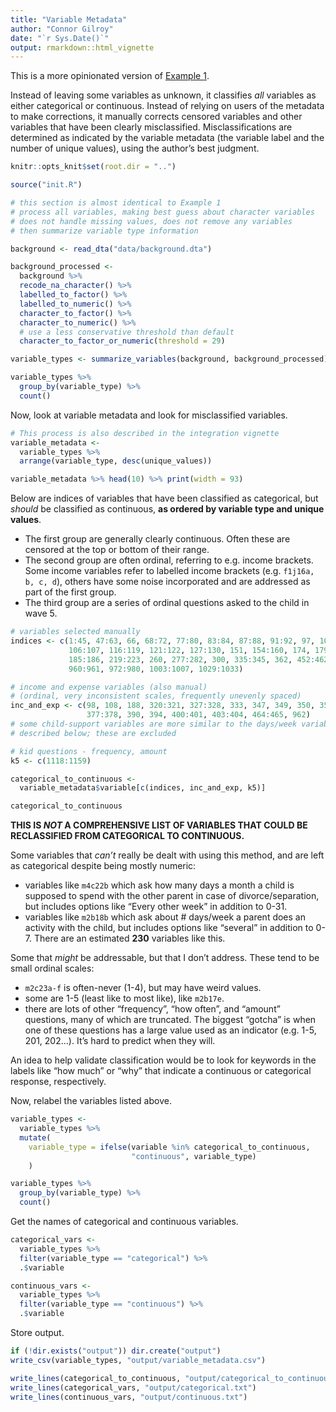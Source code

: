 ```yaml
---
title: "Variable Metadata"
author: "Connor Gilroy"
date: "`r Sys.Date()`"
output: rmarkdown::html_vignette
---
```


This is a more opinionated version of [Example 1](https://ccgilroy.github.io/ffc-data-processing/vignettes/example1.html). 

Instead of leaving some variables as unknown, it classifies *all* variables as either categorical or continuous. Instead of relying on users of the metadata to make corrections, it manually corrects censored variables and other variables that have been clearly misclassified. Misclassifications are determined as indicated by the variable metadata (the variable label and the number of unique values), using the author's best judgment. 

```r
knitr::opts_knit$set(root.dir = "..")
```

```r
source("init.R")
```

```r
# this section is almost identical to Example 1
# process all variables, making best guess about character variables
# does not handle missing values, does not remove any variables
# then summarize variable type information 

background <- read_dta("data/background.dta")

background_processed <- 
  background %>%
  recode_na_character() %>%
  labelled_to_factor() %>%
  labelled_to_numeric() %>%
  character_to_factor() %>%
  character_to_numeric() %>%
  # use a less conservative threshold than default
  character_to_factor_or_numeric(threshold = 29) 

variable_types <- summarize_variables(background, background_processed)

variable_types %>%
  group_by(variable_type) %>% 
  count()
```

Now, look at variable metadata and look for misclassified variables.

```r
# This process is also described in the integration vignette
variable_metadata <- 
  variable_types %>%
  arrange(variable_type, desc(unique_values))

variable_metadata %>% head(10) %>% print(width = 93)
```

Below are indices of variables that have been classified as categorical, but *should* be classified as continuous, **as ordered by variable type and unique values**. 

- The first group are generally clearly continuous. Often these are censored at the top or bottom of their range.
- The second group are often ordinal, referring to e.g. income brackets. Some income variables refer to labelled income brackets (e.g. `f1j16a, b, c, d`), others have some noise incorporated and are addressed as part of the first group.
- The third group are a series of ordinal questions asked to the child in wave 5.

```r
# variables selected manually
indices <- c(1:45, 47:63, 66, 68:72, 77:80, 83:84, 87:88, 91:92, 97, 101:102,
             106:107, 116:119, 121:122, 127:130, 151, 154:160, 174, 179, 182,
             185:186, 219:223, 260, 277:282, 300, 335:345, 362, 452:462, 945,
             960:961, 972:980, 1003:1007, 1029:1033)

# income and expense variables (also manual)
# (ordinal, very inconsistent scales, frequently unevenly spaced)
inc_and_exp <- c(98, 108, 188, 320:321, 327:328, 333, 347, 349, 350, 357:358,
                 377:378, 390, 394, 400:401, 403:404, 464:465, 962)
# some child-support variables are more similar to the days/week variables 
# described below; these are excluded

# kid questions - frequency, amount
k5 <- c(1118:1159)

categorical_to_continuous <- 
  variable_metadata$variable[c(indices, inc_and_exp, k5)]

categorical_to_continuous
```

**THIS IS *NOT* A COMPREHENSIVE LIST OF VARIABLES THAT COULD BE RECLASSIFIED FROM CATEGORICAL TO CONTINUOUS.** 

Some variables that *can't* really be dealt with using this method, and are left as categorical despite being mostly numeric:

- variables like `m4c22b` which ask how many days a month a child is supposed to spend with the other parent in case of divorce/separation, but includes options like "Every other week" in addition to 0-31.
- variables like `m2b18b` which ask about # days/week a parent does an activity with the child, but includes options like "several" in addition to 0-7. There are an estimated **230** variables like this.

Some that *might* be addressable, but that I don't address. These tend to be small ordinal scales: 

- `m2c23a-f` is often-never (1-4), but may have weird values.
- some are 1-5  (least like to most like), like `m2b17e`.
- there are lots of other "frequency", "how often", and "amount" questions, many of which are truncated. The biggest "gotcha" is when one of these questions has a large value used as an indicator (e.g. 1-5, 201, 202...). It's hard to predict when they will.

An idea to help validate classification would be to look for keywords in the labels like "how much" or "why" that indicate a continuous or categorical response, respectively.

Now, relabel the variables listed above.

```r
variable_types <- 
  variable_types %>%
  mutate(
    variable_type = ifelse(variable %in% categorical_to_continuous, 
                           "continuous", variable_type)
    )

variable_types %>%
  group_by(variable_type) %>%
  count()
```

Get the names of categorical and continuous variables.

```r
categorical_vars <- 
  variable_types %>%
  filter(variable_type == "categorical") %>%
  .$variable

continuous_vars <- 
  variable_types %>%
  filter(variable_type == "continuous") %>%
  .$variable
```

Store output.

```r
if (!dir.exists("output")) dir.create("output")
write_csv(variable_types, "output/variable_metadata.csv")

write_lines(categorical_to_continuous, "output/categorical_to_continuous.txt")
write_lines(categorical_vars, "output/categorical.txt")
write_lines(continuous_vars, "output/continuous.txt")
```
